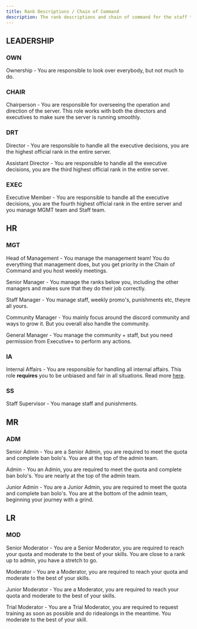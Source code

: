 ```yaml
---
title: Rank Descriptions / Chain of Command
description: The rank descriptions and chain of command for the staff team.
---
```


## LEADERSHIP

### OWN

Ownership - You are responsible to look over everybody, but not much to do.

### CHAIR

Chairperson - You are responsible for overseeing the operation and direction of the server. This role works with both the directors and executives to make sure the server is running smoothly.

### DRT

Director - You are responsible to handle all the executive decisions, you are the highest official rank in the entire server.

Assistant Director - You are responsible to handle all the executive decisions, you are the third highest official rank in the entire server.

### EXEC

Executive Member - You are responsible to handle all the executive decisions, you are the fourth highest official rank in the entire server and you manage MGMT team and Staff team.

## HR

### MGT

Head of Management - You manage the management team! You do everything that management does, but you get priority in the Chain of Command and you host weekly meetings.

Senior Manager - You manage the ranks below you, including the other managers and makes sure that they do their job correctly.

Staff Manager - You manage staff, weekly promo's, punishments etc, theyre all yours.

Community Manager - You mainly focus around the discord community and ways to grow it. But you overall also handle the community.

General Manager - You manage the community + staff, but you need permission from Executive+ to perform any actions.

### IA

Internal Affairs - You are responsible for handling all internal affairs. This role **requires** you to be unbiased and fair in all situations. Read more [here](/docs/ia).

### SS

Staff Supervisor - You manage staff and punishments.

## MR

### ADM

Senior Admin - You are a Senior Admin, you are required to meet the quota and complete ban bolo's. You are at the top of the admin team.

Admin - You an Admin, you are required to meet the quota and complete ban bolo's. You are nearly at the top of the admin team.

Junior Admin - You are a Junior Admin, you are required to meet the quota and complete ban bolo's. You are at the bottom of the admin team, beginning your journey with a grind.

## LR

### MOD

Senior Moderator - You are a Senior Moderator, you are required to reach your quota and moderate to the best of your skills. You are close to a rank up to admin, you have a stretch to go.

Moderator - You are a Moderator, you are required to reach your quota and moderate to the best of your skills.

Junior Moderator - You are a Moderator, you are required to reach your quota and moderate to the best of your skills.

Trial Moderator - You are a Trial Moderator, you are required to request training as soon as possible and do ridealongs in the meantime. You moderate to the best of your skill.

